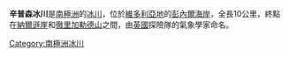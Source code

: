 {{coord|71|17|S|168|38|E|type:glacier_region:AQ|display=title}}

'''辛普森冰川'''是[[南極洲|南極洲]]的[[冰川|冰川]]，位於[[維多利亞地|維多利亞地]]的[[彭內爾海岸|彭內爾海岸]]，全長10公里，終點在[[納爾遜崖|納爾遜崖]]和[[徹里加勒德山|徹里加勒德山]]之間，由[[英國|英國]]探險隊的氣象學家命名。

{{Antarctica-geo-stub}}
[[Category:南極洲冰川|Category:南極洲冰川]]
